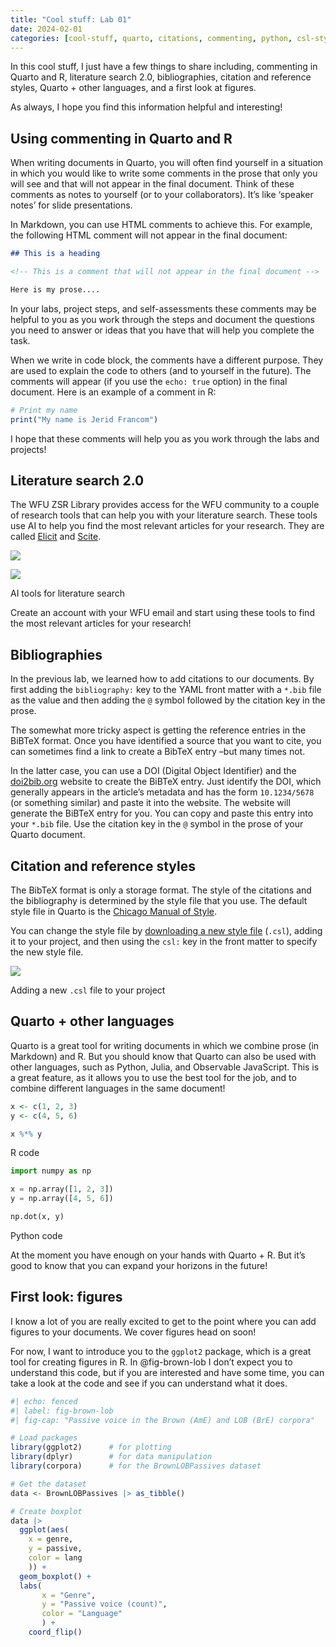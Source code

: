 ```yaml
---
title: "Cool stuff: Lab 01"
date: 2024-02-01
categories: [cool-stuff, quarto, citations, commenting, python, csl-styles]
---
```


In this cool stuff, I just have a few things to share including, commenting in Quarto and R, literature search 2.0, bibliographies, citation and reference styles, Quarto + other languages, and a first look at figures.

As always, I hope you find this information helpful and interesting!

## Using commenting in Quarto and R

When writing documents in Quarto, you will often find yourself in a situation in which you would like to write some comments in the prose that only you will see and that will not appear in the final document. Think of these comments as notes to yourself (or to your collaborators). It's like 'speaker notes' for slide presentations.

In Markdown, you can use HTML comments to achieve this. For example, the following HTML comment will not appear in the final document:

```markdown
## This is a heading

<!-- This is a comment that will not appear in the final document -->

Here is my prose....

```

In your labs, project steps, and self-assessments these comments may be helpful to you as you work through the steps and document the questions you need to answer or ideas that you have that will help you complete the task.

When we write in code block, the comments have a different purpose. They are used to explain the code to others (and to yourself in the future). The comments will appear (if you use the `echo: true` option) in the final document. Here is an example of a comment in R:

```r
# Print my name
print("My name is Jerid Francom")
```

I hope that these comments will help you as you work through the labs and projects!


## Literature search 2.0

The WFU ZSR Library provides access for the WFU community to a couple of research tools that can help you with your literature search. These tools use AI to help you find the most relevant articles for your research. They are called [Elicit](https://elicit.com/) and [Scite](https://scite.ai/partners/students).

::: {#fig-literature-search layout-ncol=2}

![](elicit.png){#fig-elicit}

![](scite.png){#fig-scite}

AI tools for literature search
:::

Create an account with your WFU email and start using these tools to find the most relevant articles for your research!

## Bibliographies

In the previous lab, we learned how to add citations to our documents. By first adding the `bibliography:` key to the YAML front matter with a `*.bib` file as the value and then adding the `@` symbol followed by the citation key in the prose.

The somewhat more tricky aspect is getting the reference entries in the BiBTeX format. Once you have identified a source that you want to cite, you can sometimes find a link to create a BibTeX entry --but many times not.

In the latter case, you can use a DOI (Digital Object Identifier) and the [doi2bib.org](https://doi2bib.org) website to create the BiBTeX entry. Just identify the DOI, which generally appears in the article's metadata and has the form `10.1234/5678` (or something similar) and paste it into the website. The website will generate the BiBTeX entry for you. You can copy and paste this entry into your `*.bib` file. Use the citation key in the `@` symbol in the prose of your Quarto document.

## Citation and reference styles

The BibTeX format is only a storage format. The style of the citations and the bibliography is determined by the style file that you use. The default style file in Quarto is the [Chicago Manual of Style](https://chicagomanualofstyle.org/).

You can change the style file by [downloading a new style file](https://github.com/citation-style-language/styles?search=1) (`.csl`), adding it to your project, and then using the `csl:` key in the front matter to specify the new style file.

::: {#fig-csl-files}
![](adding-csl-files.gif)

Adding a new `.csl` file to your project
:::

## Quarto + other languages

Quarto is a great tool for writing documents in which we combine prose (in Markdown) and R. But you should know that Quarto can also be used with other languages, such as Python, Julia, and Observable JavaScript. This is a great feature, as it allows you to use the best tool for the job, and to combine different languages in the same document!

:::{#lst-r}
```r
x <- c(1, 2, 3)
y <- c(4, 5, 6)

x %*% y
```
R code
:::

:::{#lst-python}
```python
import numpy as np

x = np.array([1, 2, 3])
y = np.array([4, 5, 6])

np.dot(x, y)
```
Python code
:::

At the moment you have enough on your hands with Quarto + R. But it's good to know that you can expand your horizons in the future!

## First look: figures

I know a lot of you are really excited to get to the point where you can add figures to your documents. We cover figures head on soon!

For now, I want to introduce you to the `ggplot2` package, which is a great tool for creating figures in R. In @fig-brown-lob I don't expect you to understand this code, but if you are interested and have some time, you can take a look at the code and see if you can understand what it does.

```r
#| echo: fenced
#| label: fig-brown-lob
#| fig-cap: "Passive voice in the Brown (AmE) and LOB (BrE) corpora"

# Load packages
library(ggplot2)      # for plotting
library(dplyr)        # for data manipulation
library(corpora)      # for the BrownLOBPassives dataset

# Get the dataset
data <- BrownLOBPassives |> as_tibble()

# Create boxplot
data |>
  ggplot(aes(
    x = genre,
    y = passive,
    color = lang
    )) +
  geom_boxplot() +
  labs(
       x = "Genre",
       y = "Passive voice (count)",
       color = "Language"
       ) +
    coord_flip()
```
